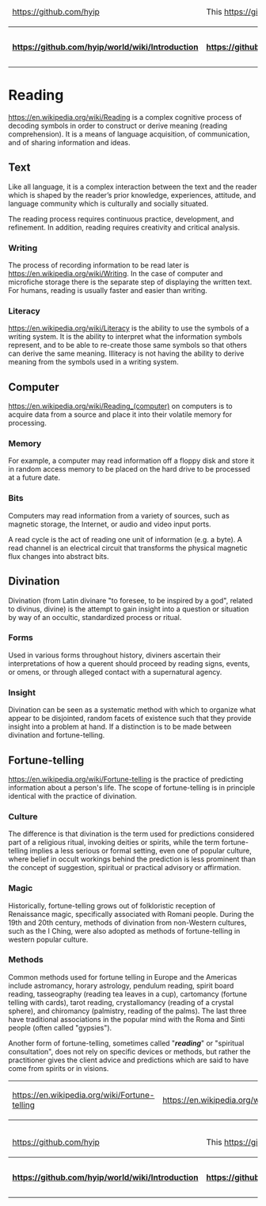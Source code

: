 <table>
  <thead>
    <tr>
      <td>[[<img src="https://avatars1.githubusercontent.com/u/8466209?v=3&s=20" class="avatar">|https://github.com/hyip]]</td><td colspan="8">This [[wiki|https://github.com/hyip/info/wiki]] is courtesy of <strong>[[The HYIP Project|https://github.com/hyip]]</strong>. Find all of them on <strong>[[The Project Map|https://github.com/hyip/info/wiki/maps#project-map]]</strong>.</td>   
    </tr>
  </thead>
  <tbody>
    <tr>
      <th>[[:arrow_double_up:|https://github.com/hyip/world/wiki/Introduction]]</th>
      <th>[[:arrow_up_small:|https://github.com/hyipworld/hyipworld.github.io/wiki/Introduction]]</th>
      <th>[[Introduction|:rewind:]] [[Introduction|Intro]]</th>
      <th>[[Writing|:arrow_backward:]] [[Writing|Prev]]</th>
      <th>[[Reading|:repeat:]] [[Reading|Reload]]</th>
      <th>[[Discussion|Next]] [[Discussion|:arrow_forward:]]</th>
      <th>[[maps|Last]] [[maps|:fast_forward:]]</th>
      <th>[[:arrow_down_small:|https://github.com/hyip/rating]]</th>
      <th>[[:arrow_double_down:|https://github.com/hyip/rating/wiki/Introduction]]</th>
    </tr>
  </tbody>
</table>
= Reading =
[[Reading|https://en.wikipedia.org/wiki/Reading]] is a complex cognitive process of decoding symbols in order to construct or derive meaning (reading comprehension). It is a means of language acquisition, of communication, and of sharing information and ideas. 

== Text ==
Like all language, it is a complex interaction between the text and the reader which is shaped by the reader’s prior knowledge, experiences, attitude, and language community which is culturally and socially situated. 

The reading process requires continuous practice, development, and refinement. In addition, reading requires creativity and critical analysis.
=== Writing ===
The process of recording information to be read later is [[writing|https://en.wikipedia.org/wiki/Writing]]. In the case of computer and microfiche storage there is the separate step of displaying the written text. For humans, reading is usually faster and easier than writing.
=== Literacy ===
[[Literacy|https://en.wikipedia.org/wiki/Literacy]] is the ability to use the symbols of a writing system. It is the ability to interpret what the information symbols represent, and to be able to re-create those same symbols so that others can derive the same meaning. Illiteracy is not having the ability to derive meaning from the symbols used in a writing system.
== Computer ==
[[Reading|https://en.wikipedia.org/wiki/Reading_(computer)]] on computers is to acquire data from a source and place it into their volatile memory for processing. 
=== Memory ===
For example, a computer may read information off a floppy disk and store it in random access memory to be placed on the hard drive to be processed at a future date. 
=== Bits ===
Computers may read information from a variety of sources, such as magnetic storage, the Internet, or audio and video input ports.

A read cycle is the act of reading one unit of information (e.g. a byte). A read channel is an electrical circuit that transforms the physical magnetic flux changes into abstract bits. 
== Divination ==
Divination (from Latin divinare "to foresee, to be inspired by a god", related to divinus, divine) is the attempt to gain insight into a question or situation by way of an occultic, standardized process or ritual. 
=== Forms ===
Used in various forms throughout history, diviners ascertain their interpretations of how a querent should proceed by reading signs, events, or omens, or through alleged contact with a supernatural agency.
=== Insight ===
Divination can be seen as a systematic method with which to organize what appear to be disjointed, random facets of existence such that they provide insight into a problem at hand. If a distinction is to be made between divination and fortune-telling.
== Fortune-telling ==
[[Fortune-telling|https://en.wikipedia.org/wiki/Fortune-telling]] is the practice of predicting information about a person's life. The scope of fortune-telling is in principle identical with the practice of divination. 
=== Culture === 
The difference is that divination is the term used for predictions considered part of a religious ritual, invoking deities or spirits, while the term fortune-telling implies a less serious or formal setting, even one of popular culture, where belief in occult workings behind the prediction is less prominent than the concept of suggestion, spiritual or practical advisory or affirmation.
=== Magic ===
Historically, fortune-telling grows out of folkloristic reception of Renaissance magic, specifically associated with Romani people. During the 19th and 20th century, methods of divination from non-Western cultures, such as the I Ching, were also adopted as methods of fortune-telling in western popular culture.
=== Methods ===
Common methods used for fortune telling in Europe and the Americas include astromancy, horary astrology, pendulum reading, spirit board reading, tasseography (reading tea leaves in a cup), cartomancy (fortune telling with cards), tarot reading, crystallomancy (reading of a crystal sphere), and chiromancy (palmistry, reading of the palms). The last three have traditional associations in the popular mind with the Roma and Sinti people (often called "gypsies").

Another form of fortune-telling, sometimes called "'''''reading'''''" or "spiritual consultation", does not rely on specific devices or methods, but rather the practitioner gives the client advice and predictions which are said to have come from spirits or in visions.

<table>
    <tr>
      <td>[[<img src="https://tophyipmonitor.files.wordpress.com/2015/11/chart_of_the_hand.png?h=300">|https://en.wikipedia.org/wiki/Fortune-telling]]</td>
      <td>[[<img src="https://tophyipmonitor.files.wordpress.com/2015/11/zodiac_man.jpg?h=300">|https://en.wikipedia.org/wiki/Astrology]]</td>
      <td>[[<img src="https://tophyipmonitor.files.wordpress.com/2015/11/fengshui_compass1.jpg?h=300">|https://en.wikipedia.org/wiki/Feng_shui]]</td>   
  </tr>
</table>

<table>
  <thead>
    <tr>
      <td>[[<img src="https://avatars1.githubusercontent.com/u/8466209?v=3&s=20" class="avatar">|https://github.com/hyip]]</td><td colspan="8">This [[wiki|https://github.com/hyip/info/wiki]] is courtesy of <strong>[[The HYIP Project|https://github.com/hyip]]</strong>. Find all of them on <strong>[[The Project Map|https://github.com/hyip/info/wiki/maps#project-map]]</strong>.</td>   
    </tr>
  </thead>
  <tbody>
    <tr>
      <th>[[:arrow_double_up:|https://github.com/hyip/world/wiki/Introduction]]</th>
      <th>[[:arrow_up_small:|https://github.com/hyipworld/hyipworld.github.io/wiki/Introduction]]</th>
      <th>[[Introduction|:rewind:]] [[Introduction|Intro]]</th>
      <th>[[Writing|:arrow_backward:]] [[Writing|Prev]]</th>
      <th>[[Reading|:repeat:]] [[Reading|Reload]]</th>
      <th>[[Discussion|Next]] [[Discussion|:arrow_forward:]]</th>
      <th>[[maps|Last]] [[maps|:fast_forward:]]</th>
      <th>[[:arrow_down_small:|https://github.com/hyip/rating]]</th>
      <th>[[:arrow_double_down:|https://github.com/hyip/rating/wiki/Introduction]]</th>
    </tr>
  </tbody>
</table>